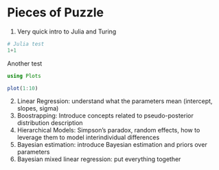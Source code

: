 # Pieces of Puzzle

1. Very quick intro to Julia and Turing

```julia
# Julia test
1+1
```

Another test

```julia
using Plots

plot(1:10)
```


2. Linear Regression: understand what the parameters mean (intercept, slopes, sigma)
3. Boostrapping: Introduce concepts related to pseudo-posterior distribution description
4. Hierarchical Models: Simpson's paradox, random effects, how to leverage them to model interindividual differences
5. Bayesian estimation: introduce Bayesian estimation and priors over parameters
6. Bayesian mixed linear regression: put everything together